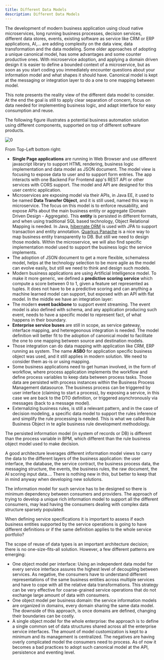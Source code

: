```yaml
---
title: Different Data Models
description: Different Data Models
---
```


The development of modern business application using cloud native microservices, long running business processes, decision services, different data stores, events, existing software as service like CRM or ERP applications, AI,... are adding complexity on the data view, data transformation and the data modeling. Some older approaches of adopting a unique canonical model, has some advantages and some counter productive ones. With microservice adoption, and applying a domain driven design it is easier to define a bounded context of a microservice, but as soon as you start coding you immediately encounter questions about your information model and what shapes it should have. Canonical model is kept at the messaging or integration layer to do a one to one mapping between model. 

This note presents the reality view of the different data model to consider. At the end the goal is still to apply clear separation of concern, focus on data needed for implementing business logic, and adapt interface for easy consumption and reuse.

The following figure illustrates a potential business automation solution using different components, supported on top of different software products.

 ![0](./images/diff-models.png)

From Top-Left bottom right:
* **Single Page applications** are running in Web Browser and use different javascript library to support HTML rendering, business logic implementation and data model as JSON document. The model view is focusing to expose data to user and to support form entries. The app interacts with one Backend For Frontend app's REST API or other services with CORS support. The model and API are designed for this user centric application. 
* Microservices are exposing model via their APIs, in Java EE, it used to be named **Data Transfer Object**, and it is still used, named this way in microservice. The focus on this model is to enforce reusability, and expose APIs about the main business entity or aggregate (Domain Driven Design - Aggregate). This **entity** is persisted in different formats, and when using traditional SQL based technology, Object Relational Mapping is needed. In Java, [hibernate ORM](https://hibernate.org/orm/) is used with JPA to support transaction and entity annotation. [Quarkus Panache](https://quarkus.io/guides/hibernate-orm-panache) is a nice way to map business entity transparently to DB. But still we need to design those models. Within the microservice, we will also find specific implementation model used to support the business logic the service implements. 
* The adoption of JSON document to get a more flexible, schemaless model, helps at the technology selection to be more agile as the model can evolve easily, but still we need to think and design such models. 
* Modern business applications are using Artificial Intelligence model. To make it more generic, we defined a **predictive scoring service** which compute a score between 0 to 1, given a feature set represented as tuples. It does not have to be a predictive scoring and can anything a machine learned model can support, but exposed with an API with flat model.
In the middle we have an integration layer:
* The modern **event backbone** to support event streaming. The event model is also defined with schema, and any application producing such event, needs to have a specific model to represent fact, of what happens in their boundary.
* **Enterprise service buses** are still in scope, as service gateway, interface mapping, and heteregeonous integration is needed. The model definition will better fit to the adoption of canonical model to facilitate the one to one mapping between source and destination models.  
* Those integration can do data mapping with application like CRM, ERP running as system. The name **ASBO** for application specific business object was used, and it still applies in modern solution. We need to consider them as-is or using mapping. 
* Some business applications need to get human involved, in the form of workflow, where process application implements the workflow and define process variables to keep data between process tasks. Those data are persisted with process instances within the Business Process Management datasource. The business process can be triggered by user interface (claiming to start a process), by exposing a service, in this case we are back to the DTO definition, or triggered asynchronously via messages (back to a message model). 
* Externalizing business rules, is still a relevant pattern, and in the case of decision modeling, a specific data model to support the rules inference and simplify the rule processing is needed. This is what we called Rule Business Object in te agile business rule development methodology.


The persisted information model (in system of records or DB) is different than the process variable in BPM, which different than the rule business object model used to make decision. 

A good architecture leverages different information model views to carry the data to the different layers of the business application: the user interface, the database, the service contract, the business process data, the messaging structure, the events, the business rules, the raw document, the AI scoring input data.... There is nothing new in this, but better to keep that in mind anyway when developing new solutions.

The information model for such service has to be designed so there is minimum dependency between consumers and providers. The approach of trying to develop a unique rich information model to support all the different consumers, may lead having the consumers dealing with complex data structure sparsely populated.

When defining service specifications it is important to assess if each business entities supported by the service operations is going to have different definitions or if the same definition applies to the whole service portfolio?

The scope of reuse of data types is an important architecture decision; there is no one-size-fits-all solution. However, a few different patterns are emerging:

* One object model per interface: Using an independent data model for every service interface assures the highest level of decoupling between services. As negative, the consumers have to understand different representations of the same business entities across multiple services and have to cope with all the relative data transformations. This strategy can be very effective for coarse-grained service operations that do not exchange large amount of data with consumers.
* One object model per business domain: the service information models are organized in domains, every domain sharing the same data model. The downside of this approach, is once domains are defined, changing their boundaries can be costly.
* A single object model for the whole enterprise: the approach is to define a single common set of data structures shared across all the enterprise service interfaces. The amount of model customization is kept to a minimum and its management is centralized. The negatives are having overly complicated model the consumers need to process. As of now it becomes a bad practices to adopt such canonical model at the API, persistence and eventing level. 
